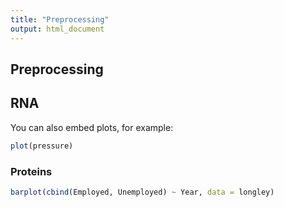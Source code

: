 ```yaml
---
title: "Preprocessing"
output: html_document
---
```


## Preprocessing

## RNA

You can also embed plots, for example:

```r
plot(pressure)
```


### Proteins

```r
barplot(cbind(Employed, Unemployed) ~ Year, data = longley)
```

